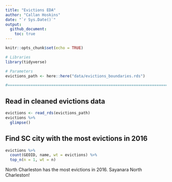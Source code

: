 ```yaml
---
title: "Evictions EDA"
author: "Callan Hoskins"
date: "`r Sys.Date()`"
output: 
  github_document:
    toc: true
---
```


```r
knitr::opts_chunk$set(echo = TRUE)
```

```r
# Libraries
library(tidyverse)

# Parameters
evictions_path <- here::here("data/evictions_boundaries.rds")

#===============================================================================
```

## Read in cleaned evictions data

```r
evictions <- read_rds(evictions_path)
evictions %>% 
  glimpse()
```

## Find SC city with the most evictions in 2016

```r
evictions %>% 
  count(GEOID, name, wt = evictions) %>% 
  top_n(n = 1, wt = n)
```

North Charleston has the most evictions in 2016. Sayanara North Charleston!
